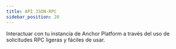 ```yaml
---
title: API JSON-RPC
sidebar_position: 20
---
```



Interactuar con tu instancia de Anchor Platform a través del uso de solicitudes RPC ligeras y fáciles de usar.

<DocCardList />
